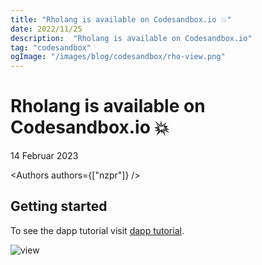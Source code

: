 ```yaml
---
title: "Rholang is available on Codesandbox.io 💥"
date: 2022/11/25
description:  "Rholang is available on Codesandbox.io"
tag: "codesandbox"
ogImage: "/images/blog/codesandbox/rho-view.png"
---
```


# Rholang is available on Codesandbox.io 💥


<Date>
  14 Februar 2023
</Date>

<Authors authors={["nzpr"]} />

## Getting started

To see the dapp tutorial visit [dapp tutorial](./build/docs/developers/libraries/use-sdk).

![view](public/images/blog/codesandbox/rho-view.png)

